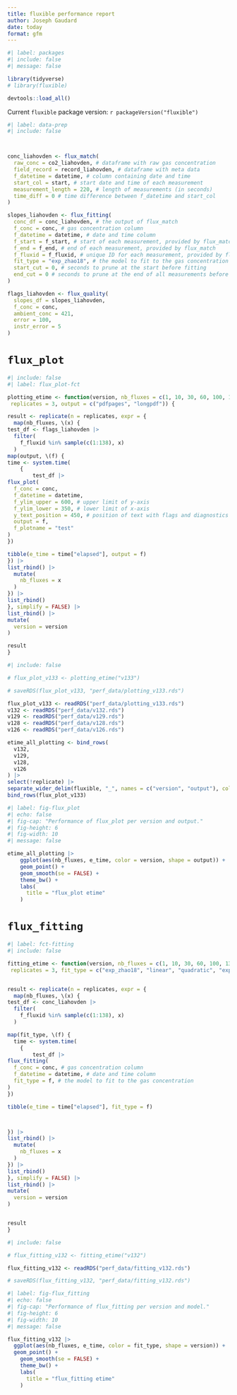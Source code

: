 ```yaml
---
title: fluxible performance report
author: Joseph Gaudard
date: today
format: gfm
---
```


```r
#| label: packages
#| include: false
#| message: false

library(tidyverse)
# library(fluxible)

devtools::load_all()

```

Current `fluxible` package version: `r packageVersion("fluxible")`

```r
#| label: data-prep
#| include: false



conc_liahovden <- flux_match(
  raw_conc = co2_liahovden, # dataframe with raw gas concentration
  field_record = record_liahovden, # dataframe with meta data
  f_datetime = datetime, # column containing date and time
  start_col = start, # start date and time of each measurement
  measurement_length = 220, # length of measurements (in seconds)
  time_diff = 0 # time difference between f_datetime and start_col
)

slopes_liahovden <- flux_fitting(
  conc_df = conc_liahovden, # the output of flux_match
  f_conc = conc, # gas concentration column
  f_datetime = datetime, # date and time column
  f_start = f_start, # start of each measurement, provided by flux_match
  f_end = f_end, # end of each measurement, provided by flux_match
  f_fluxid = f_fluxid, # unique ID for each measurement, provided by flux_match
  fit_type = "exp_zhao18", # the model to fit to the gas concentration
  start_cut = 0, # seconds to prune at the start before fitting
  end_cut = 0 # seconds to prune at the end of all measurements before fitting
)

flags_liahovden <- flux_quality(
  slopes_df = slopes_liahovden,
  f_conc = conc,
  ambient_conc = 421,
  error = 100,
  instr_error = 5
)
```

# `flux_plot`

```r
#| include: false
#| label: flux_plot-fct

plotting_etime <- function(version, nb_fluxes = c(1, 10, 30, 60, 100, 138),
 replicates = 3, output = c("pdfpages", "longpdf")) {

result <- replicate(n = replicates, expr = {
  map(nb_fluxes, \(x) {
test_df <- flags_liahovden |>
  filter(
    f_fluxid %in% sample(c(1:138), x)
  )
map(output, \(f) {
time <- system.time(
    {
        test_df |>
flux_plot(
  f_conc = conc,
  f_datetime = datetime,
  f_ylim_upper = 600, # upper limit of y-axis
  f_ylim_lower = 350, # lower limit of x-axis
  y_text_position = 450, # position of text with flags and diagnostics
  output = f,
  f_plotname = "test"
)
})

tibble(e_time = time["elapsed"], output = f)
}) |>
list_rbind() |>
  mutate(
    nb_fluxes = x
  )
}) |>
list_rbind()
}, simplify = FALSE) |>
list_rbind() |>
mutate(
  version = version
)

result
}

```

```r
#| include: false

# flux_plot_v133 <- plotting_etime("v133")

# saveRDS(flux_plot_v133, "perf_data/plotting_v133.rds")

flux_plot_v133 <- readRDS("perf_data/plotting_v133.rds")
v132 <- readRDS("perf_data/v132.rds")
v129 <- readRDS("perf_data/v129.rds")
v128 <- readRDS("perf_data/v128.rds")
v126 <- readRDS("perf_data/v126.rds")

etime_all_plotting <- bind_rows(
  v132,
  v129,
  v128,
  v126
) |>
select(!replicate) |>
separate_wider_delim(fluxible, "_", names = c("version", "output"), cols_remove = TRUE) |>
bind_rows(flux_plot_v133)

```

```r
#| label: fig-flux_plot
#| echo: false
#| fig-cap: "Performance of flux_plot per version and output."
#| fig-height: 6
#| fig-width: 10
#| message: false

etime_all_plotting |>
    ggplot(aes(nb_fluxes, e_time, color = version, shape = output)) +
    geom_point() +
    geom_smooth(se = FALSE) +
    theme_bw() +
    labs(
      title = "flux_plot etime"
    )
```

# `flux_fitting`

```r
#| label: fct-fitting
#| include: false

fitting_etime <- function(version, nb_fluxes = c(1, 10, 30, 60, 100, 138),
 replicates = 3, fit_type = c("exp_zhao18", "linear", "quadratic", "exp_tz")) {


result <- replicate(n = replicates, expr = {
  map(nb_fluxes, \(x) {
test_df <- conc_liahovden |>
  filter(
    f_fluxid %in% sample(c(1:138), x)
  )

map(fit_type, \(f) {
  time <- system.time(
    {
        test_df |>
flux_fitting(
  f_conc = conc, # gas concentration column
  f_datetime = datetime, # date and time column
  fit_type = f, # the model to fit to the gas concentration
)
})

tibble(e_time = time["elapsed"], fit_type = f)



}) |>
list_rbind() |>
  mutate(
    nb_fluxes = x
  )
}) |>
list_rbind()
}, simplify = FALSE) |>
list_rbind() |>
mutate(
  version = version
)


result
}

```

```r
#| include: false

# flux_fitting_v132 <- fitting_etime("v132")

flux_fitting_v132 <- readRDS("perf_data/fitting_v132.rds")

# saveRDS(flux_fitting_v132, "perf_data/fitting_v132.rds")

```

```r
#| label: fig-flux_fitting
#| echo: false
#| fig-cap: "Performance of flux_fitting per version and model."
#| fig-height: 6
#| fig-width: 10
#| message: false

flux_fitting_v132 |>
  ggplot(aes(nb_fluxes, e_time, color = fit_type, shape = version)) +
  geom_point() +
    geom_smooth(se = FALSE) +
    theme_bw() +
    labs(
      title = "flux_fitting etime"
    )
```
